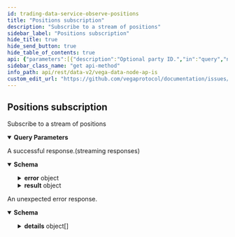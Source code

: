 ```yaml
---
id: trading-data-service-observe-positions
title: "Positions subscription"
description: "Subscribe to a stream of positions"
sidebar_label: "Positions subscription"
hide_title: true
hide_send_button: true
hide_table_of_contents: true
api: {"parameters":[{"description":"Optional party ID.","in":"query","name":"partyId","required":false,"schema":{"type":"string"}},{"description":"Optional market ID.","in":"query","name":"marketId","required":false,"schema":{"type":"string"}}],"responses":{"200":{"content":{"application/json":{"schema":{"properties":{"error":{"properties":{"code":{"format":"int32","type":"integer"},"details":{"items":{"additionalProperties":{},"properties":{"@type":{"type":"string"}},"type":"object"},"type":"array"},"message":{"type":"string"}},"type":"object"},"result":{"properties":{"snapshot":{"title":"An 'initial image' snapshot containing current positions","properties":{"lastPage":{"title":"Indicator if last page is reached or not","type":"boolean"},"positions":{"items":{"properties":{"averageEntryPrice":{"description":"Average entry price for the position, the price is an integer, for example `123456` is a correctly\nformatted price of `1.23456` assuming market configured to 5 decimal places\nThis field is an unsigned integer passed as a string and needs to be scaled using the market's decimal places.","type":"string"},"lossSocialisationAmount":{"description":"Sum of profit that could not be paid due to loss socialisation.","type":"string"},"marketId":{"title":"Market identifier","type":"string"},"openVolume":{"description":"Open volume for the position, value is signed +ve for long and -ve for short\nThis field is an unsigned integer passed as a string and needs to be scaled using the market's position decimal places.","format":"int64","type":"string"},"partyId":{"title":"Party identifier","type":"string"},"positionStatus":{"description":"Position status, indicating whether the party was distressed and had orders cancelled or was closed out.","default":"POSITION_STATUS_UNSPECIFIED","enum":["POSITION_STATUS_UNSPECIFIED","POSITION_STATUS_ORDERS_CLOSED","POSITION_STATUS_CLOSED_OUT"],"type":"string"},"realisedPnl":{"description":"Realised profit and loss for the position, value is signed +ve for long and -ve for short\nThis field is an unsigned integer passed as a string and needs to be scaled using the market's decimal places.","type":"string"},"unrealisedPnl":{"description":"Unrealised profit and loss for the position, value is signed +ve for long and -ve for short\nThis field is an unsigned integer passed as a string and needs to be scaled using the market's decimal places.","type":"string"},"updatedAt":{"format":"int64","title":"Timestamp for the latest time the position was updated","type":"string"}},"title":"Represents position data for a party on the specified market on Vega","type":"object"},"title":"List of positions data","type":"array"}},"type":"object"},"updates":{"title":"A list of position updates in the last block","properties":{"positions":{"items":{"properties":{"averageEntryPrice":{"description":"Average entry price for the position, the price is an integer, for example `123456` is a correctly\nformatted price of `1.23456` assuming market configured to 5 decimal places\nThis field is an unsigned integer passed as a string and needs to be scaled using the market's decimal places.","type":"string"},"lossSocialisationAmount":{"description":"Sum of profit that could not be paid due to loss socialisation.","type":"string"},"marketId":{"title":"Market identifier","type":"string"},"openVolume":{"description":"Open volume for the position, value is signed +ve for long and -ve for short\nThis field is an unsigned integer passed as a string and needs to be scaled using the market's position decimal places.","format":"int64","type":"string"},"partyId":{"title":"Party identifier","type":"string"},"positionStatus":{"description":"Position status, indicating whether the party was distressed and had orders cancelled or was closed out.","default":"POSITION_STATUS_UNSPECIFIED","enum":["POSITION_STATUS_UNSPECIFIED","POSITION_STATUS_ORDERS_CLOSED","POSITION_STATUS_CLOSED_OUT"],"type":"string"},"realisedPnl":{"description":"Realised profit and loss for the position, value is signed +ve for long and -ve for short\nThis field is an unsigned integer passed as a string and needs to be scaled using the market's decimal places.","type":"string"},"unrealisedPnl":{"description":"Unrealised profit and loss for the position, value is signed +ve for long and -ve for short\nThis field is an unsigned integer passed as a string and needs to be scaled using the market's decimal places.","type":"string"},"updatedAt":{"format":"int64","title":"Timestamp for the latest time the position was updated","type":"string"}},"title":"Represents position data for a party on the specified market on Vega","type":"object"},"title":"List of positions data","type":"array"}},"type":"object"}},"title":"A response that is received from a positions subscription request","type":"object"}},"title":"Stream result of v2ObservePositionsResponse","type":"object"}}},"description":"A successful response.(streaming responses)"},"default":{"content":{"application/json":{"schema":{"properties":{"code":{"format":"int32","type":"integer"},"details":{"items":{"additionalProperties":{},"properties":{"@type":{"type":"string"}},"type":"object"},"type":"array"},"message":{"type":"string"}},"type":"object"}}},"description":"An unexpected error response."}},"tags":["TradingDataService"],"description":"Subscribe to a stream of positions","operationId":"TradingDataService_ObservePositions","method":"get","path":"/api/v2/stream/positions","servers":[{"url":"https://api.n06.testnet.vega.xyz","description":"n06 (data node)"},{"url":"https://api.n07.testnet.vega.xyz","description":"n07 (data node)"},{"url":"https://api.n08.testnet.vega.xyz","description":"n08 (data node)"},{"url":"https://api.n09.testnet.vega.xyz","description":"n09 (data node)"},{"url":"https://api.n10.testnet.vega.xyz","description":"n10 (data node)"},{"url":"https://api.n12.testnet.vega.xyz","description":"n12 (data node)"}],"info":{"title":"Vega data node APIs","version":"v0.70.0"},"postman":{"name":"Positions subscription","description":{"content":"Subscribe to a stream of positions","type":"text/plain"},"url":{"path":["api","v2","stream","positions"],"host":["{{baseUrl}}"],"query":[{"disabled":false,"description":{"content":"Optional party ID.","type":"text/plain"},"key":"partyId","value":""},{"disabled":false,"description":{"content":"Optional market ID.","type":"text/plain"},"key":"marketId","value":""}],"variable":[]},"header":[{"key":"Accept","value":"application/json"}],"method":"GET"}}
sidebar_class_name: "get api-method"
info_path: api/rest/data-v2/vega-data-node-ap-is
custom_edit_url: "https://github.com/vegaprotocol/documentation/issues/new?labels=documentation&title=[Documentation] Requesting changes to 'Positions subscription' (trading-data-service-observe-positions)"
---
```



## Positions subscription



Subscribe to a stream of positions

<details style={{"marginBottom":"1rem"}} data-collapsed={false} open={true}><summary style={{}}><strong>Query Parameters</strong></summary><div><ul><ParamsItem className={"paramsItem"} param={{"description":"Optional party ID.","in":"query","name":"partyId","required":false,"schema":{"type":"string"}}}></ParamsItem><ParamsItem className={"paramsItem"} param={{"description":"Optional market ID.","in":"query","name":"marketId","required":false,"schema":{"type":"string"}}}></ParamsItem></ul></div></details><div><ApiTabs><TabItem label={"200"} value={"200"}><div>

A successful response.(streaming responses)

</div><div><MimeTabs schemaType={"response"}><TabItem label={"application/json"} value={"application/json"}><SchemaTabs><TabItem label={"Schema"} value={"Schema"}><details style={{}} data-collapsed={false} open={true}><summary style={{"textAlign":"left"}}><strong>Schema</strong></summary><div style={{"textAlign":"left","marginLeft":"1rem"}}></div><ul style={{"marginLeft":"1rem"}}><SchemaItem collapsible={true} className={"schemaItem"}><details style={{}}><summary style={{}}><strong>error</strong><span style={{"opacity":"0.6"}}> object</span></summary><div style={{"marginLeft":"1rem"}}><SchemaItem collapsible={false} name={"code"} required={false} schemaDescription={undefined} schemaName={"int32"} qualifierMessage={undefined} defaultValue={undefined}></SchemaItem><SchemaItem collapsible={true} className={"schemaItem"}><details style={{}}><summary style={{}}><strong>details</strong><span style={{"opacity":"0.6"}}> object[]</span></summary><div style={{"marginLeft":"1rem"}}><SchemaItem collapsible={false} name={"@type"} required={false} schemaDescription={undefined} schemaName={"string"} qualifierMessage={undefined} defaultValue={undefined}></SchemaItem></div></details></SchemaItem><SchemaItem collapsible={false} name={"message"} required={false} schemaDescription={undefined} schemaName={"string"} qualifierMessage={undefined} defaultValue={undefined}></SchemaItem></div></details></SchemaItem><SchemaItem collapsible={true} className={"schemaItem"}><details style={{}}><summary style={{}}><strong>result</strong><span style={{"opacity":"0.6"}}> object</span></summary><div style={{"marginLeft":"1rem"}}><SchemaItem collapsible={true} className={"schemaItem"}><details style={{}}><summary style={{}}><strong>snapshot</strong><span style={{"opacity":"0.6"}}> object</span></summary><div style={{"marginLeft":"1rem"}}><SchemaItem collapsible={false} name={"lastPage"} required={false} schemaDescription={undefined} schemaName={"Indicator if last page is reached or not"} qualifierMessage={undefined} defaultValue={undefined}></SchemaItem><SchemaItem collapsible={true} className={"schemaItem"}><details style={{}}><summary style={{}}><strong>positions</strong><span style={{"opacity":"0.6"}}> object[]</span></summary><div style={{"marginLeft":"1rem"}}><SchemaItem collapsible={false} name={"averageEntryPrice"} required={false} schemaDescription={"Average entry price for the position, the price is an integer, for example `123456` is a correctly\nformatted price of `1.23456` assuming market configured to 5 decimal places\nThis field is an unsigned integer passed as a string and needs to be scaled using the market's decimal places."} schemaName={"string"} qualifierMessage={undefined} defaultValue={undefined}></SchemaItem><SchemaItem collapsible={false} name={"lossSocialisationAmount"} required={false} schemaDescription={"Sum of profit that could not be paid due to loss socialisation."} schemaName={"string"} qualifierMessage={undefined} defaultValue={undefined}></SchemaItem><SchemaItem collapsible={false} name={"marketId"} required={false} schemaDescription={undefined} schemaName={"Market identifier"} qualifierMessage={undefined} defaultValue={undefined}></SchemaItem><SchemaItem collapsible={false} name={"openVolume"} required={false} schemaDescription={"Open volume for the position, value is signed +ve for long and -ve for short\nThis field is an unsigned integer passed as a string and needs to be scaled using the market's position decimal places."} schemaName={"int64"} qualifierMessage={undefined} defaultValue={undefined}></SchemaItem><SchemaItem collapsible={false} name={"partyId"} required={false} schemaDescription={undefined} schemaName={"Party identifier"} qualifierMessage={undefined} defaultValue={undefined}></SchemaItem><SchemaItem collapsible={false} name={"positionStatus"} required={false} schemaDescription={"Position status, indicating whether the party was distressed and had orders cancelled or was closed out."} schemaName={"string"} qualifierMessage={"**Possible values:** [`POSITION_STATUS_UNSPECIFIED`, `POSITION_STATUS_ORDERS_CLOSED`, `POSITION_STATUS_CLOSED_OUT`]"} defaultValue={"POSITION_STATUS_UNSPECIFIED"}></SchemaItem><SchemaItem collapsible={false} name={"realisedPnl"} required={false} schemaDescription={"Realised profit and loss for the position, value is signed +ve for long and -ve for short\nThis field is an unsigned integer passed as a string and needs to be scaled using the market's decimal places."} schemaName={"string"} qualifierMessage={undefined} defaultValue={undefined}></SchemaItem><SchemaItem collapsible={false} name={"unrealisedPnl"} required={false} schemaDescription={"Unrealised profit and loss for the position, value is signed +ve for long and -ve for short\nThis field is an unsigned integer passed as a string and needs to be scaled using the market's decimal places."} schemaName={"string"} qualifierMessage={undefined} defaultValue={undefined}></SchemaItem><SchemaItem collapsible={false} name={"updatedAt"} required={false} schemaDescription={undefined} schemaName={"int64"} qualifierMessage={undefined} defaultValue={undefined}></SchemaItem></div></details></SchemaItem></div></details></SchemaItem><SchemaItem collapsible={true} className={"schemaItem"}><details style={{}}><summary style={{}}><strong>updates</strong><span style={{"opacity":"0.6"}}> object</span></summary><div style={{"marginLeft":"1rem"}}><SchemaItem collapsible={true} className={"schemaItem"}><details style={{}}><summary style={{}}><strong>positions</strong><span style={{"opacity":"0.6"}}> object[]</span></summary><div style={{"marginLeft":"1rem"}}><SchemaItem collapsible={false} name={"averageEntryPrice"} required={false} schemaDescription={"Average entry price for the position, the price is an integer, for example `123456` is a correctly\nformatted price of `1.23456` assuming market configured to 5 decimal places\nThis field is an unsigned integer passed as a string and needs to be scaled using the market's decimal places."} schemaName={"string"} qualifierMessage={undefined} defaultValue={undefined}></SchemaItem><SchemaItem collapsible={false} name={"lossSocialisationAmount"} required={false} schemaDescription={"Sum of profit that could not be paid due to loss socialisation."} schemaName={"string"} qualifierMessage={undefined} defaultValue={undefined}></SchemaItem><SchemaItem collapsible={false} name={"marketId"} required={false} schemaDescription={undefined} schemaName={"Market identifier"} qualifierMessage={undefined} defaultValue={undefined}></SchemaItem><SchemaItem collapsible={false} name={"openVolume"} required={false} schemaDescription={"Open volume for the position, value is signed +ve for long and -ve for short\nThis field is an unsigned integer passed as a string and needs to be scaled using the market's position decimal places."} schemaName={"int64"} qualifierMessage={undefined} defaultValue={undefined}></SchemaItem><SchemaItem collapsible={false} name={"partyId"} required={false} schemaDescription={undefined} schemaName={"Party identifier"} qualifierMessage={undefined} defaultValue={undefined}></SchemaItem><SchemaItem collapsible={false} name={"positionStatus"} required={false} schemaDescription={"Position status, indicating whether the party was distressed and had orders cancelled or was closed out."} schemaName={"string"} qualifierMessage={"**Possible values:** [`POSITION_STATUS_UNSPECIFIED`, `POSITION_STATUS_ORDERS_CLOSED`, `POSITION_STATUS_CLOSED_OUT`]"} defaultValue={"POSITION_STATUS_UNSPECIFIED"}></SchemaItem><SchemaItem collapsible={false} name={"realisedPnl"} required={false} schemaDescription={"Realised profit and loss for the position, value is signed +ve for long and -ve for short\nThis field is an unsigned integer passed as a string and needs to be scaled using the market's decimal places."} schemaName={"string"} qualifierMessage={undefined} defaultValue={undefined}></SchemaItem><SchemaItem collapsible={false} name={"unrealisedPnl"} required={false} schemaDescription={"Unrealised profit and loss for the position, value is signed +ve for long and -ve for short\nThis field is an unsigned integer passed as a string and needs to be scaled using the market's decimal places."} schemaName={"string"} qualifierMessage={undefined} defaultValue={undefined}></SchemaItem><SchemaItem collapsible={false} name={"updatedAt"} required={false} schemaDescription={undefined} schemaName={"int64"} qualifierMessage={undefined} defaultValue={undefined}></SchemaItem></div></details></SchemaItem></div></details></SchemaItem></div></details></SchemaItem></ul></details></TabItem><TabItem label={"Example (from schema)"} value={"Example (from schema)"}><ResponseSamples responseExample={"{\n  \"error\": {\n    \"code\": 0,\n    \"details\": [\n      {\n        \"@type\": \"string\"\n      }\n    ],\n    \"message\": \"string\"\n  },\n  \"result\": {\n    \"snapshot\": {\n      \"lastPage\": true,\n      \"positions\": [\n        {\n          \"averageEntryPrice\": \"string\",\n          \"lossSocialisationAmount\": \"string\",\n          \"marketId\": \"string\",\n          \"openVolume\": \"string\",\n          \"partyId\": \"string\",\n          \"positionStatus\": \"POSITION_STATUS_UNSPECIFIED\",\n          \"realisedPnl\": \"string\",\n          \"unrealisedPnl\": \"string\",\n          \"updatedAt\": \"string\"\n        }\n      ]\n    },\n    \"updates\": {\n      \"positions\": [\n        {\n          \"averageEntryPrice\": \"string\",\n          \"lossSocialisationAmount\": \"string\",\n          \"marketId\": \"string\",\n          \"openVolume\": \"string\",\n          \"partyId\": \"string\",\n          \"positionStatus\": \"POSITION_STATUS_UNSPECIFIED\",\n          \"realisedPnl\": \"string\",\n          \"unrealisedPnl\": \"string\",\n          \"updatedAt\": \"string\"\n        }\n      ]\n    }\n  }\n}"} language={"json"}></ResponseSamples></TabItem></SchemaTabs></TabItem></MimeTabs></div></TabItem><TabItem label={"default"} value={"default"}><div>

An unexpected error response.

</div><div><MimeTabs schemaType={"response"}><TabItem label={"application/json"} value={"application/json"}><SchemaTabs><TabItem label={"Schema"} value={"Schema"}><details style={{}} data-collapsed={false} open={true}><summary style={{"textAlign":"left"}}><strong>Schema</strong></summary><div style={{"textAlign":"left","marginLeft":"1rem"}}></div><ul style={{"marginLeft":"1rem"}}><SchemaItem collapsible={false} name={"code"} required={false} schemaDescription={undefined} schemaName={"int32"} qualifierMessage={undefined} defaultValue={undefined}></SchemaItem><SchemaItem collapsible={true} className={"schemaItem"}><details style={{}}><summary style={{}}><strong>details</strong><span style={{"opacity":"0.6"}}> object[]</span></summary><div style={{"marginLeft":"1rem"}}><SchemaItem collapsible={false} name={"@type"} required={false} schemaDescription={undefined} schemaName={"string"} qualifierMessage={undefined} defaultValue={undefined}></SchemaItem></div></details></SchemaItem><SchemaItem collapsible={false} name={"message"} required={false} schemaDescription={undefined} schemaName={"string"} qualifierMessage={undefined} defaultValue={undefined}></SchemaItem></ul></details></TabItem><TabItem label={"Example (from schema)"} value={"Example (from schema)"}><ResponseSamples responseExample={"{\n  \"code\": 0,\n  \"details\": [\n    {\n      \"@type\": \"string\"\n    }\n  ],\n  \"message\": \"string\"\n}"} language={"json"}></ResponseSamples></TabItem></SchemaTabs></TabItem></MimeTabs></div></TabItem></ApiTabs></div>
